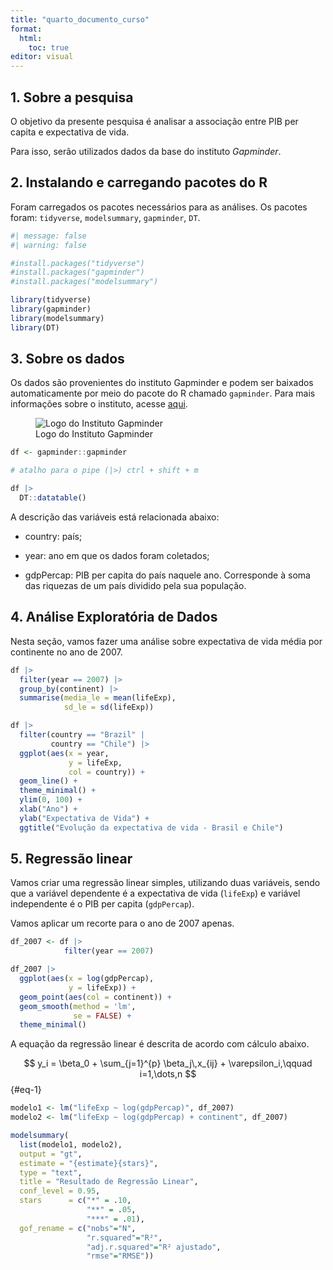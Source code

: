 ```yaml
---
title: "quarto_documento_curso"
format: 
  html:
    toc: true
editor: visual
---
```


## 1. Sobre a pesquisa

O objetivo da presente pesquisa é analisar a associação entre PIB per capita e expectativa de vida.

Para isso, serão utilizados dados da base do instituto *Gapminder*.

## 2. Instalando e carregando pacotes do R

Foram carregados os pacotes necessários para as análises. Os pacotes foram: `tidyverse`, `modelsummary`, `gapminder`, `DT`.

```r
#| message: false
#| warning: false

#install.packages("tidyverse")
#install.packages("gapminder")
#install.packages("modelsummary")

library(tidyverse)
library(gapminder)
library(modelsummary)
library(DT)

```

## 3. Sobre os dados

Os dados são provenientes do instituto Gapminder e podem ser baixados automaticamente por meio do pacote do R chamado `gapminder`. Para mais informações sobre o instituto, acesse [aqui](https://www.gapminder.org/).

![Logo do Instituto Gapminder](gapminder.jpg){fig-align="center"}

```r

df <- gapminder::gapminder

# atalho para o pipe (|>) ctrl + shift + m

df |> 
  DT::datatable()

```

A descrição das variáveis está relacionada abaixo:

-   country: país;

-   year: ano em que os dados foram coletados;

-   gdpPercap: PIB per capita do país naquele ano. Corresponde à soma das riquezas de um país dividido pela sua população.

## 4. Análise Exploratória de Dados

Nesta seção, vamos fazer uma análise sobre expectativa de vida média por continente no ano de 2007.

```r

df |> 
  filter(year == 2007) |> 
  group_by(continent) |> 
  summarise(media_le = mean(lifeExp),
            sd_le = sd(lifeExp))

```

```r

df |> 
  filter(country == "Brazil" |
         country == "Chile") |> 
  ggplot(aes(x = year,
             y = lifeExp, 
             col = country)) +
  geom_line() + 
  theme_minimal() + 
  ylim(0, 100) + 
  xlab("Ano") + 
  ylab("Expectativa de Vida") + 
  ggtitle("Evolução da expectativa de vida - Brasil e Chile")

```

## 5. Regressão linear 

Vamos criar uma regressão linear simples, utilizando duas variáveis, sendo que a variável dependente é a expectativa de vida (`lifeExp`) e variável independente é o PIB per capita (`gdpPercap`).

Vamos aplicar um recorte para o ano de 2007 apenas.

```r

df_2007 <- df |> 
            filter(year == 2007)

df_2007 |> 
  ggplot(aes(x = log(gdpPercap), 
             y = lifeExp)) + 
  geom_point(aes(col = continent)) + 
  geom_smooth(method = 'lm',
              se = FALSE) +
  theme_minimal()


```

A equação da regressão linear é descrita de acordo com cálculo abaixo.

$$
y_i = \beta_0 + \sum_{j=1}^{p} \beta_j\,x_{ij} + \varepsilon_i,\qquad i=1,\dots,n
$$ {#eq-1}

```r

modelo1 <- lm("lifeExp ~ log(gdpPercap)", df_2007)
modelo2 <- lm("lifeExp ~ log(gdpPercap) + continent", df_2007)

```

```r

modelsummary(
  list(modelo1, modelo2),
  output = "gt",
  estimate = "{estimate}{stars}",
  type = "text",
  title = "Resultado de Regressão Linear",
  conf_level = 0.95,
  stars      = c("*" = .10, 
                 "**" = .05, 
                 "***" = .01),
  gof_rename = c("nobs"="N", 
                 "r.squared"="R²", 
                 "adj.r.squared"="R² ajustado", 
                 "rmse"="RMSE"))

```
